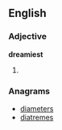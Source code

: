 ==English==

===Adjective===
'''dreamiest'''

# {{superlative of|[[dreamy]]}}

===Anagrams===
* [[diameters#English|diameters]]
* [[diatremes#English|diatremes]]